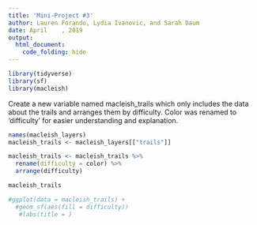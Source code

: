```yaml
---
title: 'Mini-Project #3'
author: Lauren Forando, Lydia Ivanovic, and Sarah Daum
date: April    , 2019
output: 
  html_document:
    code_folding: hide
---
```


```r
library(tidyverse)
library(sf)
library(macleish)
```


Create a new variable named macleish_trails which only includes the data about the trails and arranges them by difficulty. Color was renamed to 'difficulty' for easier understanding and explanation. 
```r
names(macleish_layers)
macleish_trails <- macleish_layers[["trails"]]

macleish_trails <- macleish_trails %>% 
  rename(difficulty = color) %>%
  arrange(difficulty)

macleish_trails
```

```r
#ggplot(data = macleish_trails) +
  #geom_sf(aes(fill = difficulty)) 
   #labs(title = )
```